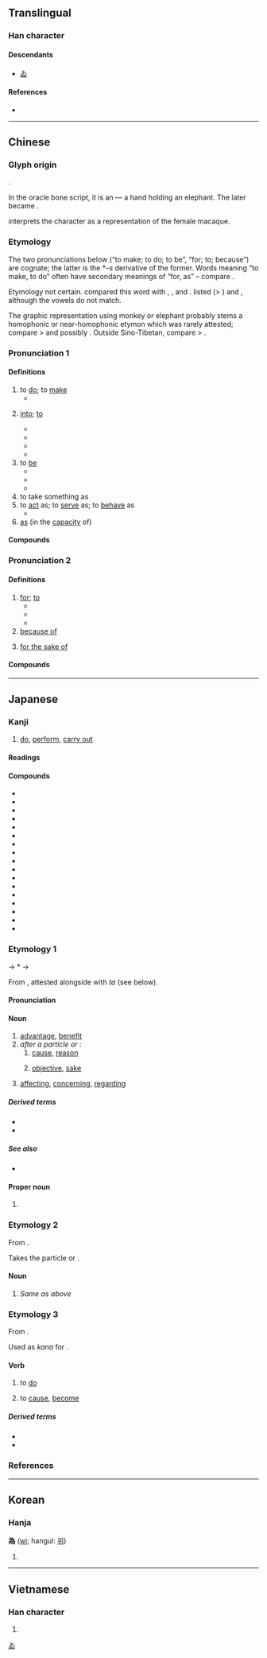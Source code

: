 {{also|爲|为|𫞟}}
{{character info/new}}
==Translingual==
{{stroke order|type=animate}}

===Han character===
{{Han char|rn=86|rad=火|as=05|sn=9|four=20227|canj=IKNF}}

====Descendants====
* [[ゐ]]

====References====
* {{Han ref|kx=0669.101|dkj=18981|hdz=32198.110|uh=70BA|ud=28858|bh=ACB0|bd=44208}}

[[Category:Han characters from which hiragana were derived|ゐ]]

----

==Chinese==
{{zh-forms|s=为|t2=爲|alt=𫞟}}

===Glyph origin===
{{Han etyl}}
{{Han simp|爲}}.

In the oracle bone script, it is an {{Han compound|又|t1=hand|象|t2=elephant|ls=ic|nocap=1}} — a hand holding an elephant. The {{zh-l|*又}} later became {{zh-l|*爪|hand; claw}}.

''{{w|Shuowen Jiezi}}'' interprets the character as a representation of the female macaque.

===Etymology===
The two pronunciations below (“to make; to do; to be”, “for; to; because”) are cognate; the latter is the *''–s'' derivative of the former. Words meaning “to make, to do” often have secondary meanings of “for, as” – compare {{zh-m|*作}}.

Etymology not certain. {{zh-ref|Starostin}} compared this word with {{cog|bo|བགྱིད||to make, to manufacture}}, {{m|bo|བགྱི་བ||action, deed}}, {{m|bo|ཡིན||is, be}} and {{cog|my|ဝေ||to distribute, to share}}. {{zh-ref|Schuessler (2007)}} listed {{m|mkh-pro|*ʔaajh||to give}} (> {{cog|km|ឲ្យ||to give, to donate}}) and {{cog|km|ធ្វើ||to do, to make}}, although the vowels do not match.

The graphic representation using monkey or elephant probably stems a homophonic or near-homophonic etymon which was rarely attested; compare {{cog|sit-pro|*b/g-woj-n}} > {{cog|kac|woi||monkey}} and possibly {{och-l|猿|ape}}. Outside Sino-Tibetan, compare {{cog|mkh-vie-pro|*-vɔːj||elephant}} > {{cog|vi|voi||elephant}}.

===Pronunciation 1===
{{zh-pron
|m=wéi
|ma=y
|c=wai4
|h=pfs=vì
|md=ùi
|mn=ûi
|mn-t=ui5
|w=3hhue
|x=
|mc=y
|oc=1,1
|cat=v
}}

====Definitions====
{{zh-hanzi}}

# to [[do]]; to [[make]]
#* {{zh-x|見 義 不 為{wéi}，無 勇 也。|To see what is right and not to '''do it''' is want of courage.|ref=Analects}}
# {{qualifier|to turn, to transform}} [[into]]; [[to]]
#* {{zh-x|分為{wéi}|to divide into, to split into}}
#* {{zh-x|那 兩 個 組織 已 合併 為{wéi} 一 個 組織。|Those two organizations have been amalgamated '''into''' single one.}}
#* {{zh-x|它 將{jiāng} 重{chóng}新 結晶 為{wéi} 原來 的 結構。|It will recrystallize '''into''' the original structure.}}
#* {{zh-x|他 被 晉升 為{wéi} 上校。|He was promoted '''to''' colonel.}}
# to [[be]] {{qualifier|equivalent to|equal to}}
#* {{zh-x|失業率 為{wéi} @20%。|Unemployment '''is running''' at 20 per cent.}}
#* {{zh-x|它 的 寬度 為{wéi} 7 米。|It '''is''' 7 metres in width.}}
#* {{zh-x|一 公斤 為{wéi} 兩 磅。|A kilogram '''is''' two pounds.}}
# to take something as
# to [[act]] as; to [[serve]] as; to [[behave]] as
#* {{zh-x|其 竹節 度{duó} 三 尺，柔細 可 為{wéi} 索，亦 以 皮 為{wéi} 麻。|Each joint measures three ''chi''; thin and supple, it may be '''used as''' a rope, and its skin may also be '''used as''' linen.|CL|ref={{RQ:Manshu|7|Tea, Trees, Herbs and Fruits|7}}}}
# [[as]] (in the [[capacity]] of)

====Compounds====
{{zh-der|一之為甚|一吐為快|一言為定|下不為例|不以為|不以為奇|不以為忤|不以為意|不以為然|不以為苦|不作為|不作為犯|不作為違警|不可為|不失為|不成為君|不法行為|不為|不為人下|不為人用|不為利誘|不為已甚|不為所動|不為過|不為難|不相為謀|不能為|不足為奇|不足為怪|不足為慮|不足為憑|不足為據|不足為訓|不足為道|事在人為|二豎為虐|云為|互相為謀|人滿為患|人為|人自為戰|代為說項|以人為鑑|以假為真|以古為鑑|以攻為守|以日為年|以日為歲|以為|以白為黑|以筌為魚|以耳為目|以規為瑱|以退為進|以鄰為壑|任性妄為|何所不為|何樂不為|何為|何足為奇|作為|作為犯|侵權行為|信以為真|倒果為因|倚多為勝|偏差行為|偶一為之|先下手為強|先入為主|先睹為快|入土為安|兩處為難|公示行為|共為脣齒|分而為二|刓方為圓|到處為家|刻木為吏|削方為圓|削木為吏|削觚為圓|削髮為僧|劃地為王|助人為樂|助桀為虐|助紂為虐|勉為其難|化整為零|化敵為友|化暗為明|化為泡影|化為烏有|化繁為簡|化險為夷|化零為整|化鴟為鳳|南面為王|占為己有|反客為主|反敗為勝|反賓為主|古為今用|各自為戰|各自為政|合零為整|善自為謀|喬做胡為|單獨行為|嘆為觀止|四海為家|因樹為屋|因禍為福|圖為不軌|壓良為賤|夙夜為謀|多文為富|大有作為|大有可為|大有為|大為受用|大為失望|大膽妄為|天下為一|天下為公|天下為家|夷為平地|奉為圭臬|奉為楷模|奮發有為|好為人師|好自為之|妄為|孤力難為|察察為明|寬大為懷|將為|尚有可為|左右為難|師直為壯|年輕有為|幸為先容|康有為|引以為傲|引以為戒|引以為榮|引以為鑑|引以為鑒|強飯為嘉|後不為例|性行為|性變態行為|恣意妄為|恬不為怪|恬不為意|恬淡無為|慈悲為懷|慈悲為本|截蒲為牒|戶限為穿|所作所為|所為|扭是為非|折箭為誓|指地為盟|指天為誓|指皂為白|指腹為婚|指雁為羹|指鹿為馬|指黑為白|振作有為|搆木為巢|摧剛為柔|撓直為曲|據為己有|攻心為上|放任行為|敢作敢為|斫雕為樸|斬木為兵|斲方為圓|斲琱為樸|斲雕為樸|方便為門|施為|旱魃為虐|有作為|有償行為|有所作為|有為|有證為憑|朋比為奸|木石為徒|未足為道|橘化為枳|歃血為盟|歃血為誓|歎為觀止|止戈為武|步步為營|殺身為報|殺雞為黍|毀舟為杕|毀鐘為鐸|毫不為備|民以食為天|民以食為本|民為邦本|法律行為|混為一談|清淨無為|清靜無為|滿以為|為主作倡|為人|為人師表|為人行事|為人解圍|為仁不富|為今之計|為伍|為善|為善最樂|為好成歉|為學|為害|為富不仁|為德不卒|為惡不悛|為所欲為|為政|為數|為時已晚|為期|為期不遠|為止|為民喉舌|為法自弊|為生|為荷|為裘為箕|為間|為難|為難之處|為非作歹|為頭|為頭把腦|為首|為鬼為蜮|為鬼為魅|無以為敬|無以為生|無以為繼|無所不為|無所作為|無為|無為而治|無為自化|無能為力|無能為役|無與為比|煮海為鹽|燕石為玉|物以稀為貴|特特為為|狼狽為奸|率以為常|璞玉為石|異常行為|畫地為牢|畫地為獄|盡力而為|相依為命|相倚為命|相倚為彊|相為|相為表裡|相與為命|相須為命|眼不見為淨|破涕為笑|破矩為圓|破觚為圓|破觚為圜|碌碌無為|社會行為|社稷為墟|票據行為|視為畏途|禍為福先|福為禍先|福為禍始|禮樂為鉤|萬惡淫為首|移孝為忠|積健為雄|縛稿為人|羞與為伍|習以為常|翻手為雲|老馬為駒|聚米為山|肆意妄為|胞與為懷|胡作非為|胡做喬為|胡為|能為|能者為師|膽大妄為|自以為得計|自以為是|與人為善|與噲為伍|苟為|莫此為甚|莫知所為|落草為寇|落草為盜|蔚為大觀|蔚為奇觀|融為一體|血化為碧|行為|行為主義|行為模式|行為派|行為科學|行為能力|行為藝術|行為藝術者|見義勇為|言為心聲|認為|認賊為子|誣良為盜|謀為不軌|譸張為幻|讀為|變危為安|賣文為活|走為上策|起偃為豎|軌外行為|轉危為安|轉悲為喜|轉愁為喜|轉憂為喜|轉敗為功|轉敗為勝|轉災為福|轉禍為福|迫良為娼|逞意妄為|逼民為盜|逼良為娼|里仁為美|量入為出|量力而為|金石為開|集體行為|難乎為繼|難以為情|難以為繼|難為|難為情|難為狀|青年有為|非法行為|頗不以為然|頗為可觀|飢者易為食|驚為天人|鮮為人知|點到為止|齒牙為猾|齒牙為禍|為患|為力|為盼|為歉|為時|為限|為由|為主|化干戈為玉帛|三折肱為良醫|強不知以為知|國家行為主義|化腐朽為神奇|為政不在多言|無行為能力人|正當防衛行為|為善不欲人知|知其不可而為|緊急避難行為|名為}}

===Pronunciation 2===
{{zh-pron
|m=wèi
|ma=y
|c=wai6
|h=pfs=vi
|j=vei1
|md=ôi
|mn=ūi
|mn-t=ui5
|w=3hhue
|x=uei2
|oc=2,2
|cat=prep
}}

====Definitions====
{{zh-hanzi}}

# [[for]]; [[to]]
#* {{zh-x|我 能 為 你 做 點 什麼 嗎？|What can I do '''for''' you?}}
#* {{zh-x|我 真 為 你 高興！|I am really happy '''for''' you!}}
#* {{zh-x|他 為 自己 的 錯誤 道歉。|He gave an apology '''for''' his mistake.}}
# [[because of]]
#: {{zh-x|你 為 這 生氣 哦{o}。|So that's what you're upset about?}}
# [[for the sake of]]
#: {{zh-x|不.為.五.斗.米.折腰|don't bow down '''for the sake of''' five pecks (or decalitres) of rice}}

====Compounds====
{{zh-der|fold=1|不為|不為五斗米折腰|不為米折腰|不足為外人道|人為財死，鳥為食亡|何為|千里做官，為的吃穿|各為其主|因為|士為知己者死|女為悅己容|女為悅己者容|子為父隱|官官相為|所為|才為世出|捨己為人|捨己為公|於家為國|是非只為多開口|未足為道|正當防衛行為|洋子江心打立水，緊溜子裡為著人|為人作嫁|為人為徹|為人解圍|為什麼|為何|為公|為叢敺雀|為叢驅雀|為國捐軀|為國為民|為國爭光|為小失大|為情造文|為我|為民請命|為民除害|為民除患|為淵敺魚|為甚麼|為虎作倀|為虎傅翼|為虎添翼|為蛇添足|為蛇畫足|父為子隱|特為|相忍為國|破家為國|視為畏途|禮讓為國|禮豈為我設|耕牛為主遭鞭杖|蔚為大觀|蔚為奇觀|蚊子遭扇打，只為嘴傷人|為此|為的是|為…而…|為了|為著/为着|為嘴傷身}}

{{zh-cat|Beginning}}

----

==Japanese==
{{ja-kanji forms|為|爲}}

===Kanji===
{{ja-kanji|grade=c|rs=火05|kyu=爲}}

# [[do]], [[perform]], [[carry out]]

====Readings====
{{ja-readings
|goon=い<ゐ
|kanon=い<ゐ
|kun=す-る, ため-, たり-, つく-る, な-す, なり-, な-る
|nanori=さだ, しげ, す, すけ, た, ち, なり, び.い, ゆき, よし, より
}}

====Compounds====
{{der-top|Compounds}}
* {{ja-r|為政|いせい}}
* {{ja-r|有為|うい}}
* {{ja-r|営為|えい.い}}
* {{ja-r|行為|こうい}}
* {{ja-r|作為|さくい}}
* {{ja-r|所為|しょい}}
* {{ja-r|人為|じんい}}
* {{ja-r|所為|そい}}
* {{ja-r|天為|てんい}}
* {{ja-r|無為|ぶい}}
* {{ja-r|無為|むい}}
* {{ja-r|有為|ゆうい}}
* {{ja-r|以為らく|おもえらく}}
* {{ja-r|為替|かわせ}}
* {{ja-r|所為|せい}}
* {{ja-r|為体|ていたらく}}
* {{ja-r|為人|ひととなり}}
{{der-bottom}}

===Etymology 1===
{{ja-kanjitab|ため|yomi=k}}
{{IPAfont|⟨tame<sub>2</sub>⟩}} → *{{IPAfont|/taməj/}} → {{IPAfont|/tame/}}

From {{inh|ja|ojp|sort=ため|-}}, attested alongside with ''ta'' (see below).

====Pronunciation====
{{ja-pron|y=k|ため|acc=2|acc_ref=DJR}}

====Noun====
{{ja-noun|kyu=爲|ため}}

# [[advantage]], [[benefit]]
# ''after a particle'' {{ja-r|が}} ''or'' {{ja-r|の}}:
## [[cause]], [[reason]]
##: {{syn|ja|故|tr=yue}}
## [[objective]], [[sake]]
##: {{ja-usex|君の'''ため'''に|きみ の '''ため''' に|for you; because of you; for your '''sake'''}}
##: {{ja-usex|「ピアノの'''ため'''に」|「ピアノ の '''ため''' に」|"for the piano" {{q|i.e. in European classical music}}}}
# [[affecting]], [[concerning]], [[regarding]]

=====Derived terms=====
* {{ja-r|為銀|ためぎん}}
* {{ja-r|外為|がいため}}

=====See also=====
* {{ja-r|訳|わけ}}

====Proper noun====
{{ja-pos|proper|kyu=爲|ため}}

# {{surname|lang=ja|A=a|nodot=1|sort=ため}}

===Etymology 2===
{{ja-kanjitab|た|yomi=k}}
From {{inh|ja|ojp|-}}.

Takes the particle {{ja-l|に||ni}} or {{ja-l|の||no}}.

====Noun====
{{ja-noun|kyu=爲|た}}

# ''Same as'' {{ja-l||ため|tame}} ''above''

===Etymology 3===
{{ja-kanjitab|す|yomi=k}}
From {{inh|ja|ojp|sort=す|-}}.

Used as {{m|ja|借音|tr=shakuon}} ''kana'' for {{IPAfont|⟨su⟩}}.

====Verb====
{{ja-verb|kyu=爲|す|type=3}}

# {{lb|ja|archaic|sort=す}} to [[do]]
# {{lb|ja|archaic|sort=す}} to [[cause]], [[become]]

=====Derived terms=====
* {{ja-r|する}}
* {{ja-r|為為|すす}}

===References===
<references/>

----

==Korean==

===Hanja===
{{ko-hanja|hangeul=위}}
'''為''' ([[wi]]; hangul: [[위]])<!--hangul needs to be verified-->

# {{defn|lang=ko|sort=火05}}

----

==Vietnamese==

===Han character===
{{vi-hantu|[[vi]], [[vị]]|rs=火05}}

# {{defn|lang=vi|sort=火05}}